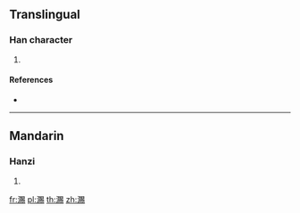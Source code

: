 {{character info/new}}
==Translingual==

===Han character===
{{Han char|rn=85|rad=水|as=15|sn=18|four=|canj=EBCH}}

# {{defn|Han|sort=水15}}

====References====
* {{Han ref|kx=0658.190|dkj=18576|dj=1068.170|hdz=31778.040|uh=7003|ud=28675}}

----

==Mandarin==

===Hanzi===
{{cmn-hanzi|pin=[[sì]] ([[si4]])|wg=ssu<sup>4</sup>}}

# {{defn|lang=cmn|sort=水15}}

[[fr:瀃]]
[[pl:瀃]]
[[th:瀃]]
[[zh:瀃]]